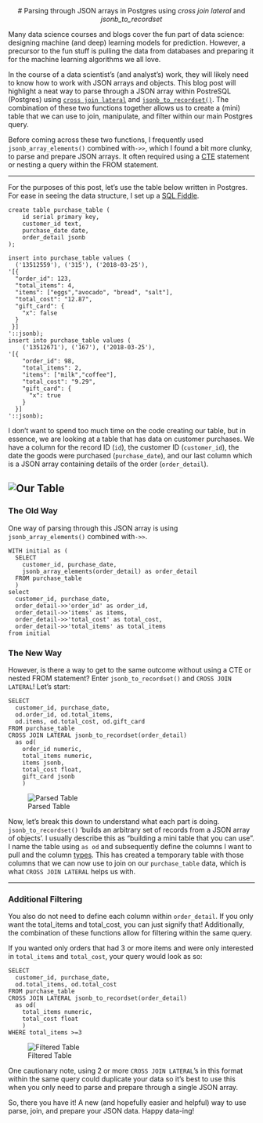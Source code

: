 <center># Parsing through JSON arrays in Postgres using *cross join lateral* and *jsonb_to_recordset*</center>

Many data science courses and blogs cover the fun part of data science: designing machine (and deep) learning models for prediction. However, a precursor to the fun stuff is pulling the data from databases and preparing it for the machine learning algorithms we all love. 

In the course of a data scientist's (and analyst's) work, they will likely need to know how to work with JSON arrays and objects. This blog post will highlight a neat way to parse through a JSON array within PostreSQL (Postgres) using [`cross join lateral`](https://www.postgresql.org/docs/9.6/static/queries-table-expressions.html)  and [`jsonb_to_recordset()`](https://www.postgresql.org/docs/9.6/static/functions-json.html). The combination of these two functions together allows us to create a (mini) table that we can use to join, manipulate, and filter within our main Postgres query.

Before coming across these two functions, I frequently used `jsonb_array_elements()` combined with`->>`, which I found a bit more clunky, to parse and prepare JSON arrays. It often required using a [CTE](https://www.postgresql.org/docs/9.6/static/queries-with.html) statement or nesting a query within the FROM statement.

---

For the purposes of this post, let's use the table below written in Postgres. For ease in seeing the data structure, I set up a [SQL Fiddle](http://sqlfiddle.com/#!17/0fec9/22). 
```
create table purchase_table (
    id serial primary key,
    customer_id text,
    purchase_date date,
    order_detail jsonb
);

insert into purchase_table values (
  ('13512559'), ('315'), ('2018-03-25'),
'[{
  "order_id": 123,
  "total_items": 4,
  "items": ["eggs","avocado", "bread", "salt"],
  "total_cost": "12.87",
  "gift_card": {
    "x": false
  }
 }]
'::jsonb);
insert into purchase_table values (
    ('13512671'), ('167'), ('2018-03-25'),
'[{
    "order_id": 98,
    "total_items": 2,
    "items": ["milk","coffee"],
    "total_cost": "9.29",
    "gift_card": {
      "x": true
    }
  }]
'::jsonb);
```

I don't want to spend too much time on the code creating our table, but in essence, we are looking at a table that has data on customer purchases. We have a column for the record ID (`id`), the customer ID (`customer_id`), the date the goods were purchased (`purchase_date`), and our last column which is a JSON array containing details of the order (`order_detail`).

![Our Table](https://github.com/grantog/blogs/blob/master/json-postgres-part1/unfiltered-query.png?raw=true "Raw Table")
---
### The Old Way
One way of parsing through this JSON array is using `jsonb_array_elements()` combined with`->>`. 
```
WITH initial as (
  SELECT 
    customer_id, purchase_date, 
    jsonb_array_elements(order_detail) as order_detail
  FROM purchase_table
  )
select 
  customer_id, purchase_date,
  order_detail->>'order_id' as order_id,
  order_detail->>'items' as items,
  order_detail->>'total_cost' as total_cost,
  order_detail->>'total_items' as total_items
from initial
```

### The New Way
However, is there a way to get to the same outcome without using a CTE or nested FROM statement? Enter `jsonb_to_recordset()` and `CROSS JOIN LATERAL`! Let's start:
```
SELECT 
  customer_id, purchase_date,
  od.order_id, od.total_items,
  od.items, od.total_cost, od.gift_card
FROM purchase_table
CROSS JOIN LATERAL jsonb_to_recordset(order_detail) 
  as od(
    order_id numeric,
    total_items numeric,
    items jsonb,
    total_cost float,
    gift_card jsonb
    )
```

![Parsed Table](https://github.com/grantog/blogs/blob/master/json-postgres-part1/unfiltered-table.png "Parsed Table")

Now, let's break this down to understand what each part is doing.
`jsonb_to_recordset()` 'builds an arbitrary set of records from a JSON array of objects'. I usually describe this as "building a mini table that you can use". I name the table using `as od` and subsequently define the columns I want to pull and the column [types](https://www.postgresql.org/docs/9.6/static/datatype.html). This has created a temporary table with those columns that we can now use to join on our `purchase_table` data, which is what `CROSS JOIN LATERAL` helps us with.

---
### Additional Filtering
You also do not need to define each column within `order_detail`. If you only want the total_items and total_cost, you can just signify that! Additionally, the combination of these functions allow for filtering within the same query.

If you wanted only orders that had 3 or more items and were only interested in `total_items` and `total_cost`, your query would look as so:
```
SELECT 
  customer_id, purchase_date,
  od.total_items, od.total_cost
FROM purchase_table
CROSS JOIN LATERAL jsonb_to_recordset(order_detail) 
  as od(
    total_items numeric,
    total_cost float
    )
WHERE total_items >=3
```

![Filtered Table](https://github.com/grantog/blogs/blob/master/json-postgres-part1/filtered-query.png?raw=true "Filtered Table")

One cautionary note, using 2 or more `CROSS JOIN LATERAL`'s in this format within the same query could duplicate your data so it's best to use this when you only need to parse and prepare through a single JSON array.

So, there you have it! A new (and hopefully easier and helpful) way to use parse, join, and prepare your JSON data. Happy data-ing!
